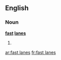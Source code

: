==English==

===Noun===
'''[[fast]] [[lanes]]'''

# {{plural of|[[fast lane]]}}

[[ar:fast lanes]]
[[fr:fast lanes]]